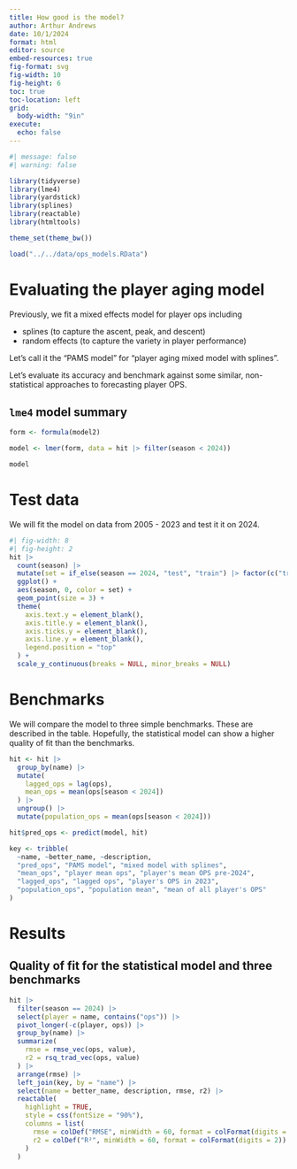 ```yaml
---
title: How good is the model?
author: Arthur Andrews
date: 10/1/2024
format: html
editor: source
embed-resources: true
fig-format: svg
fig-width: 10
fig-height: 6
toc: true
toc-location: left
grid: 
  body-width: "9in"
execute:
  echo: false
---
```


```r
#| message: false
#| warning: false

library(tidyverse)
library(lme4)
library(yardstick)
library(splines)
library(reactable)
library(htmltools)
```

```r
theme_set(theme_bw())
```

```r
load("../../data/ops_models.RData")
```

# Evaluating the player aging model

Previously, we fit a mixed effects model for player ops including

 - splines (to capture the ascent, peak, and descent)
 - random effects (to capture the variety in player performance)

Let's call it the "PAMS model" for "player aging mixed model with splines".

Let's evaluate its accuracy and benchmark against some similar, non-statistical approaches to forecasting player OPS.

## `lme4` model summary

```r
form <- formula(model2)

model <- lmer(form, data = hit |> filter(season < 2024))
```

```r
model
```


# Test data

We will fit the model on data from 2005 - 2023 and test it it on 2024.

```r
#| fig-width: 8
#| fig-height: 2
hit |> 
  count(season) |> 
  mutate(set = if_else(season == 2024, "test", "train") |> factor(c("train", "test"))) |> 
  ggplot() + 
  aes(season, 0, color = set) +
  geom_point(size = 3) +
  theme(
    axis.text.y = element_blank(), 
    axis.title.y = element_blank(),
    axis.ticks.y = element_blank(),
    axis.line.y = element_blank(),
    legend.position = "top"
  ) +
  scale_y_continuous(breaks = NULL, minor_breaks = NULL)
```


# Benchmarks

We will compare the model to three simple benchmarks.  These are described in the table.  Hopefully, the statistical model can show a higher quality of fit than the benchmarks.

```r
hit <- hit |> 
  group_by(name) |> 
  mutate(
    lagged_ops = lag(ops),
    mean_ops = mean(ops[season < 2024])
  ) |> 
  ungroup() |> 
  mutate(population_ops = mean(ops[season < 2024]))
```

```r
hit$pred_ops <- predict(model, hit)
```

```r
key <- tribble(
  ~name, ~better_name, ~description,
  "pred_ops", "PAMS model", "mixed model with splines",
  "mean_ops", "player mean ops", "player's mean OPS pre-2024", 
  "lagged_ops", "lagged ops", "player's OPS in 2023",
  "population_ops", "population mean", "mean of all player's OPS"
)
```

# Results



## Quality of fit for the statistical model and three benchmarks

```r
hit |> 
  filter(season == 2024) |> 
  select(player = name, contains("ops")) |> 
  pivot_longer(-c(player, ops)) |> 
  group_by(name) |> 
  summarize(
    rmse = rmse_vec(ops, value),
    r2 = rsq_trad_vec(ops, value)
  ) |> 
  arrange(rmse) |>
  left_join(key, by = "name") |> 
  select(name = better_name, description, rmse, r2) |> 
  reactable(
    highlight = TRUE,
    style = css(fontSize = "90%"),
    columns = list(
      rmse = colDef("RMSE", minWidth = 60, format = colFormat(digits = 4)),
      r2 = colDef("R²", minWidth = 60, format = colFormat(digits = 2))
    )
  )
```

